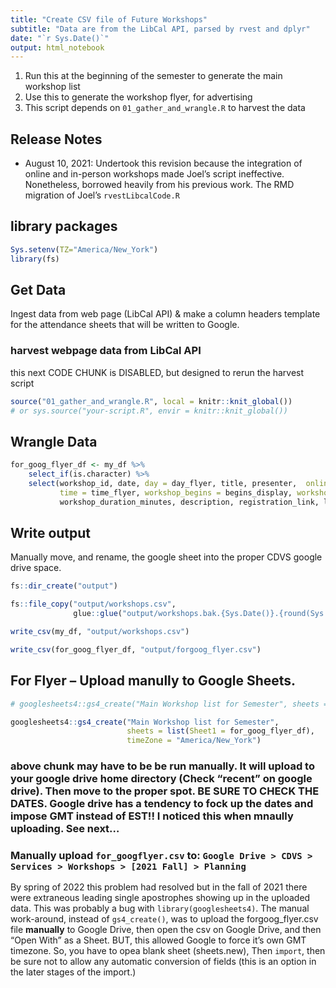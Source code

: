 ```yaml
---
title: "Create CSV file of Future Workshops"
subtitle: "Data are from the LibCal API, parsed by rvest and dplyr"
date: "`r Sys.Date()`"
output: html_notebook
---
```


1. Run this at the beginning of the semester to generate the main workshop list
1. Use this to generate the workshop flyer, for advertising
1. This script depends on `01_gather_and_wrangle.R` to harvest the data

## Release Notes

- August 10, 2021:  Undertook this revision because the integration of online and in-person workshops made Joel's script ineffective.  Nonetheless, borrowed heavily from his previous work.  The RMD migration of Joel's `rvestLibcalCode.R`

## library packages

```r
Sys.setenv(TZ="America/New_York")
library(fs)
```

## Get Data

Ingest data from web page (LibCal API) & make a column headers template for the attendance sheets that will be written to Google.

### harvest webpage data from LibCal API

this next CODE CHUNK is DISABLED, but designed to rerun the harvest script


```r
source("01_gather_and_wrangle.R", local = knitr::knit_global())
# or sys.source("your-script.R", envir = knitr::knit_global())
```

## Wrangle Data

```r
for_goog_flyer_df <- my_df %>% 
    select_if(is.character) %>% 
    select(workshop_id, date, day = day_flyer, title, presenter,  online_in_person = online_in_person_flyer,
           time = time_flyer, workshop_begins = begins_display, workshop_ends = ends_display, 
           workshop_duration_minutes, description, registration_link, location) 
```



## Write output

Manually move, and rename, the google sheet into the proper CDVS google drive space.

```r
fs::dir_create("output")

fs::file_copy("output/workshops.csv", 
              glue::glue("output/workshops.bak.{Sys.Date()}.{round(Sys.getpid() * runif(1))}.csv"))

write_csv(my_df, "output/workshops.csv")

write_csv(for_goog_flyer_df, "output/forgoog_flyer.csv")  
```

## For Flyer -- Upload manully to Google Sheets.  

```r
# googlesheets4::gs4_create("Main Workshop list for Semester", sheets = list(sname = my_df))

googlesheets4::gs4_create("Main Workshop list for Semester",
                          sheets = list(Sheet1 = for_goog_flyer_df),
                          timeZone = "America/New_York")
```

### above chunk may have to be be run manually.  It will upload to your google drive home directory (Check "recent" on google drive).  Then move to the proper spot.  **BE SURE TO CHECK THE DATES**.  Google drive has a tendency to fock up the dates and impose GMT instead of EST!!   I noticed this when mnaully uploading.  See next...

### Manually upload `for_googflyer.csv` to:  `Google Drive > CDVS > Services > Workshops > [2021 Fall] > Planning`

By spring of 2022 this problem had resolved but in the fall of 2021 there were extraneous leading single apostrophes showing up in the uploaded data.  This was probably a bug with `library(googlesheets4)`. The manual work-around, instead of `gs4_create()`, was to upload the forgoog_flyer.csv file **manually** to Google Drive, then open the csv on Google Drive, and then "Open With" as a Sheet.  BUT, this allowed Google to force it's own GMT timezone.  So, you have to opea blank sheet (sheets.new), Then `import`, then be sure not to allow any automatic conversion of fields (this is an option in the later stages of the import.)
